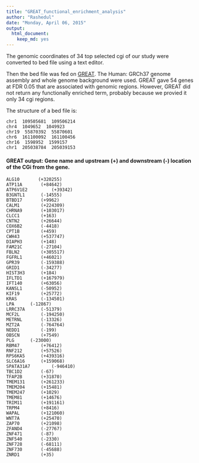 ```yaml
---
title: "GREAT_functional_enrichment_analysis"
author: "Rashedul"
date: "Monday, April 06, 2015"
output:
  html_document:
    keep_md: yes
---
```


The genomic coordinates of 34 top selected cgi of our study were converted to bed file using a text editor. 

Then the bed file was fed on [GREAT](http://bejerano.stanford.edu/great/public/html/). The Human: GRCh37 genome assembly and whole genome background were used. GREAT gave 54 genes at FDR 0.05 that are associated with genomic regions. However, GREAT did not return any functionally enriched term, probably because we provied it only 34 cgi regions.

The structure of a bed file is:

```
chr1  109505681  109506214  
chr4  1049652  1049923     
chr19  55870392  55870601   
chr6  161100092  161100456  
chr16  1598952  1599157    
chr1  205038784  205039153 
```

#### GREAT output: Gene name and upstream (+) and downstream (-) location of the CGi from the gene. 

```
ALG10       (+320255)
ATP11A	     (+84642)
ATP6V1E2	     (+39342)
B3GNTL1	     (-14555)
BTBD17	     (+9962)
CALM1	     (+224309)
CHRNA9	     (+103017)
CLCC1	     (+163)
CNTN2	     (+26644)
COX6B2	     (-4418)
CPT1B	     (+459)
CWH43	     (+537747)
DIAPH3	     (+148)
FAM21C	     (-27104)
FBLN2	     (+305517)
FGFRL1	     (+46021)
GPR39	     (-159388)
GRID1	     (-34277)
HIST3H3	     (+184)
IFLTD1	     (+167979)
IFT140	     (+63056)
KANSL1	     (-50952)
KIF19	     (+25772)
KRAS	     (-134501)
LPA	     (-12867)
LRRC37A	     (-51379)
MCF2L	     (-194250)
METRNL	     (-13326)
MZT2A	     (-764764)
NEDD1	     (-199)
OBSCN	     (+7549)
PLG	     (-23000)
RBM47	     (+76412)
RNF212	     (+57526)
RPS6KA5	     (+439316)
SLC6A16	     (+159068)
SPATA31A7	     (-946410)
TBC1D2	     (-67)
TFAP2B	     (+31870)
TMEM131	     (+261233)
TMEM204	     (+15481)
TMEM247	     (+1029)
TMEM81	     (+14676)
TRIM11	     (+191161)
TRPM4	     (+8416)
WAPAL	     (+121060)
WNT7A	     (+25470)
ZAP70	     (+21098)
ZFAND4	     (-27767)
ZNF471	     (-87)
ZNF540	     (-2330)
ZNF728	     (-68111)
ZNF730	     (-45688)
ZNRD1	     (+35)
```